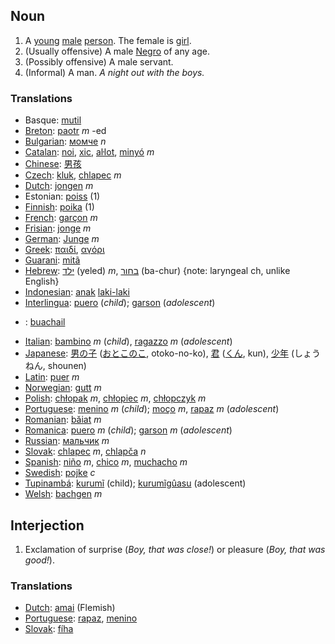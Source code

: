 ==Noun==
#A [[young]] [[male]] [[person]]. The female is [[girl]].
#(Usually offensive) A male [[Negro]] of any age.
#(Possibly offensive) A male servant.
#(Informal) A man. ''A night out with the boys.''

===Translations===
*Basque: [[mutil]]
*[[Breton]]: [[paotr]] ''m'' -ed
*[[Bulgarian]]: [[момче]] ''n''
*[[Catalan]]: [[noi]], [[xic]], [[aŀlot]], [[minyó]] ''m''
*[[Chinese]]: [[男孩]]
*[[Czech]]: [[kluk]], [[chlapec]] ''m''
*[[Dutch]]: [[jongen]] ''m''
*Estonian: [[poiss]] (1)
*[[Finnish]]: [[poika]] (1)
*[[French]]: [[garçon]] ''m''
*[[Frisian]]: [[jonge]] ''m''
*[[German]]: [[Junge]] ''m''
*[[Greek]]: [[παιδί]], [[αγόρι]]
*[[Guarani]]: [[mitã]]
*[[Hebrew]]: [[ילד]] (yeled) ''m'', [[בחור]] (ba-chur) {note: laryngeal ch, unlike English}
*[[Indonesian]]: [[anak]] [[laki-laki]]
*[[Interlingua]]: [[puero]] (''child''); [[garson]] (''adolescent'')
*{{ga}}: [[buachail]]
*[[Italian]]: [[bambino]] ''m'' (''child''), [[ragazzo]] ''m'' (''adolescent'')
*[[Japanese]]: [[男の子]] ([[おとこのこ]], otoko-no-ko), [[君]] ([[くん]], kun), [[少年]] (しょうねん, shounen)
*[[Latin]]: [[puer]] ''m''
*[[Norwegian]]: [[gutt]] ''m''
*[[Polish]]: [[chłopak]] ''m'', [[chłopiec]] ''m'', [[chłopczyk]] ''m''
*[[Portuguese]]: [[menino]] ''m'' (''child''); [[moço]] ''m'', [[rapaz]] ''m'' (''adolescent'')
*[[Romanian]]: [[băiat]] ''m''
*[[Romanica]]: [[puero]] ''m'' (''child''); [[garson]] ''m'' (''adolescent'')
*[[Russian]]: [[мальчик]] ''m''
*[[Slovak]]: [[chlapec]] ''m'', [[chlapča]] ''n''
*[[Spanish]]: [[niño]] ''m'', [[chico]] ''m'', [[muchacho]] ''m''
*[[Swedish]]: [[pojke]] ''c''
*[[Tupinambá]]: [[kurumĩ]] (child); [[kurumĩgûasu]] (adolescent)
*[[Welsh]]: [[bachgen]] ''m''

==Interjection==
#Exclamation of surprise (''Boy, that was close!'') or pleasure (''Boy, that was good!'').

===Translations===
*[[Dutch]]: [[amai]] (Flemish)
*[[Portuguese]]: [[rapaz]], [[menino]]
*[[Slovak]]: [[fíha]]